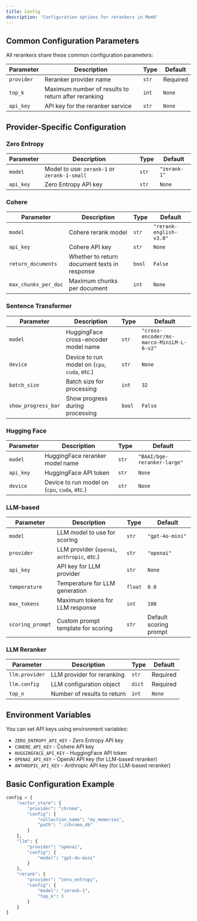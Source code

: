 ```yaml
---
title: Config
description: 'Configuration options for rerankers in Mem0'
---
```


## Common Configuration Parameters

All rerankers share these common configuration parameters:

| Parameter | Description | Type | Default |
|-----------|-------------|------|---------|
| `provider` | Reranker provider name | `str` | Required |
| `top_k` | Maximum number of results to return after reranking | `int` | `None` |
| `api_key` | API key for the reranker service | `str` | `None` |

## Provider-Specific Configuration

### Zero Entropy

| Parameter | Description | Type | Default |
|-----------|-------------|------|---------|
| `model` | Model to use: `zerank-1` or `zerank-1-small` | `str` | `"zerank-1"` |
| `api_key` | Zero Entropy API key | `str` | `None` |

### Cohere

| Parameter | Description | Type | Default |
|-----------|-------------|------|---------|
| `model` | Cohere rerank model | `str` | `"rerank-english-v3.0"` |
| `api_key` | Cohere API key | `str` | `None` |
| `return_documents` | Whether to return document texts in response | `bool` | `False` |
| `max_chunks_per_doc` | Maximum chunks per document | `int` | `None` |

### Sentence Transformer

| Parameter | Description | Type | Default |
|-----------|-------------|------|---------|
| `model` | HuggingFace cross-encoder model name | `str` | `"cross-encoder/ms-marco-MiniLM-L-6-v2"` |
| `device` | Device to run model on (`cpu`, `cuda`, etc.) | `str` | `None` |
| `batch_size` | Batch size for processing | `int` | `32` |
| `show_progress_bar` | Show progress during processing | `bool` | `False` |

### Hugging Face

| Parameter | Description | Type | Default |
|-----------|-------------|------|---------|
| `model` | HuggingFace reranker model name | `str` | `"BAAI/bge-reranker-large"` |
| `api_key` | HuggingFace API token | `str` | `None` |
| `device` | Device to run model on (`cpu`, `cuda`, etc.) | `str` | `None` |

### LLM-based

| Parameter | Description | Type | Default |
|-----------|-------------|------|---------|
| `model` | LLM model to use for scoring | `str` | `"gpt-4o-mini"` |
| `provider` | LLM provider (`openai`, `anthropic`, etc.) | `str` | `"openai"` |
| `api_key` | API key for LLM provider | `str` | `None` |
| `temperature` | Temperature for LLM generation | `float` | `0.0` |
| `max_tokens` | Maximum tokens for LLM response | `int` | `100` |
| `scoring_prompt` | Custom prompt template for scoring | `str` | Default scoring prompt |

### LLM Reranker

| Parameter | Description | Type | Default |
|-----------|-------------|------|---------|
| `llm.provider` | LLM provider for reranking | `str` | Required |
| `llm.config` | LLM configuration object | `dict` | Required |
| `top_n` | Number of results to return | `int` | `None` |

## Environment Variables

You can set API keys using environment variables:

- `ZERO_ENTROPY_API_KEY` - Zero Entropy API key
- `COHERE_API_KEY` - Cohere API key
- `HUGGINGFACE_API_KEY` - HuggingFace API token
- `OPENAI_API_KEY` - OpenAI API key (for LLM-based reranker)
- `ANTHROPIC_API_KEY` - Anthropic API key (for LLM-based reranker)

## Basic Configuration Example

```python Python
config = {
    "vector_store": {
        "provider": "chroma",
        "config": {
            "collection_name": "my_memories",
            "path": "./chroma_db"
        }
    },
    "llm": {
        "provider": "openai",
        "config": {
            "model": "gpt-4o-mini"
        }
    },
    "rerank": {
        "provider": "zero_entropy",
        "config": {
            "model": "zerank-1",
            "top_k": 5
        }
    }
}
```
